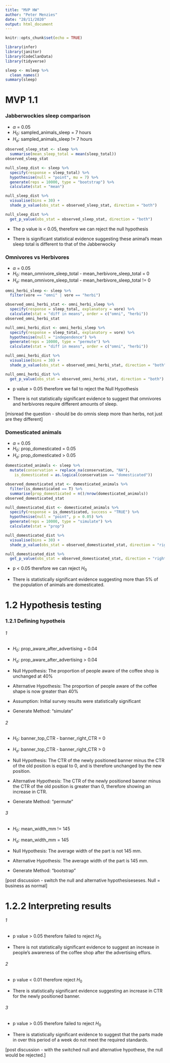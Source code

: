 ```yaml
---
title: "MVP HW"
author: "Peter Menzies"
date: "28/11/2020"
output: html_document
---
```


```r
knitr::opts_chunk$set(echo = TRUE)
```
```r
library(infer)
library(janitor)
library(CodeClanData)
library(tidyverse)
```

```r
sleep <- msleep %>% 
  clean_names()
summary(sleep)
```

# MVP 1.1

### Jabberwockies sleep comparison 

* $\alpha$ = 0.05
* $H_0$: sampled_animals_sleep = 7 hours
* $H_a$: sampled_animals_sleep != 7 hours

```r
observed_sleep_stat <- sleep %>% 
  summarise(mean_sleep_total = mean(sleep_total))
observed_sleep_stat

null_sleep_dist <- sleep %>% 
  specify(response = sleep_total) %>% 
  hypothesise(null = "point", mu = 7) %>% 
  generate(reps = 10000, type = "bootstrap") %>% 
  calculate(stat = "mean")

null_sleep_dist %>% 
  visualise(bins = 30) +
  shade_p_value(obs_stat = observed_sleep_stat, direction = "both")

null_sleep_dist %>%  
  get_p_value(obs_stat = observed_sleep_stat, direction = "both")

```

* The p value is < 0.05, therefore we can reject the null hypothesis

* There is significant statistical evidence suggesting these animal's mean sleep total is different to that of the Jabberwocky

### Omnivores vs Herbivores

* $\alpha$ = 0.05
* $H_0$: mean_omnivore_sleep_total - mean_herbivore_sleep_total = 0
* $H_a$: mean_omnivore_sleep_total - mean_herbivore_sleep_total != 0

```r
omni_herbi_sleep <- sleep %>% 
  filter(vore == "omni" | vore == "herbi")

observed_omni_herbi_stat <- omni_herbi_sleep %>% 
  specify(response = sleep_total, explanatory = vore) %>% 
  calculate(stat = "diff in means", order = c("omni", "herbi"))
observed_omni_herbi_stat

null_omni_herbi_dist <- omni_herbi_sleep %>% 
  specify(response = sleep_total, explanatory = vore) %>% 
  hypothesise(null = "independence") %>% 
  generate(reps = 10000, type = "permute") %>% 
  calculate(stat = "diff in means", order = c("omni", "herbi"))

null_omni_herbi_dist %>% 
  visualise(bins = 30) + 
  shade_p_value(obs_stat = observed_omni_herbi_stat, direction = "both")

null_omni_herbi_dist %>%
  get_p_value(obs_stat = observed_omni_herbi_stat, direction = "both")
```

* p value > 0.05 therefore we fail to reject the Null Hypothesis

* There is not statistically significant evidence to suggest that omnivores and herbivores require different amounts of sleep. 

[misread the question - should be do omnis sleep more than herbs, not just are they different]

### Domesticated animals

* $\alpha$ = 0.05
* $H_0$: prop_domesticated = 0.05
* $H_a$: prop_domesticated > 0.05

```r
domesticated_animals <- sleep %>% 
  mutate(conservation = replace_na(conservation, "NA"),
    is_domesticated = as.logical(conservation == "domesticated"))

observed_domesticated_stat <- domesticated_animals %>% 
  filter(is_domesticated == T) %>% 
  summarise(prop_domesticated = n()/nrow(domesticated_animals))
observed_domesticated_stat

null_domesticated_dist <- domesticated_animals %>% 
  specify(response = is_domesticated, success = "TRUE") %>% 
  hypothesise(null = "point", p = 0.05) %>% 
  generate(reps = 10000, type = "simulate") %>% 
  calculate(stat = "prop")

null_domesticated_dist %>% 
  visualise(bins = 30) +
  shade_p_value(obs_stat = observed_domesticated_stat, direction = "right")

null_domesticated_dist %>% 
  get_p_value(obs_stat = observed_domesticated_stat, direction = "right")
```

* p < 0.05 therefore we can reject $H_0$

* There is statistically significant evidence suggesting more than 5% of the population of animals are domesticated.

# 1.2 Hypothesis testing
### 1.2.1 Defining hypotheis

###### 1 

* $H_0$: prop_aware_after_advertising = 0.04
* $H_a$: prop_aware_after_advertising > 0.04
* Null Hypothesis: The proportion of people aware of the coffee shop is unchanged at 40%
* Alternative Hypothesis: The proportion of people aware of the coffee shape is now greater than 40%

* Assumption: Initial survey results were statistically significant

* Generate Method: "simulate"

###### 2

* $H_0$: banner_top_CTR - banner_right_CTR = 0
* $H_a$: banner_top_CTR - banner_right_CTR > 0

* Null Hypothesis: The CTR of the newly positioned banner minus the CTR of the old position is equal to 0, and is therefore unchanged by the new position.

* Alternative Hypothesis: The CTR of the newly positioned banner minus the CTR of the old position is greater than 0, therefore showing an increase in CTR.

* Generate Method: "permute"


###### 3

* $H_0$: mean_width_mm != 145 
* $H_a$: mean_width_mm = 145 

* Null Hypothesis: The average width of the part is not 145 mm.

* Alternative Hypothesis: The average width of the part is 145 mm.

* Generate Method: "bootstrap"

[post discussion - switch the null and alternative hypothesiseseses. Null = business as normal]

# 1.2.2 Interpreting results

###### 1

* p value > 0.05 therefore failed to reject $H_0$

* There is not statistically significant evidence to suggest an increase in people's awareness of the coffee shop after the advertising effors.

###### 2

* p value < 0.01 therefore reject $H_0$

* There is statistically significant evidence suggesting an increase in CTR for the newly positioned banner.

###### 3

* p value > 0.05 therefore failed to reject $H_0$

* There is statistically significant evidence to suggest that the parts made in over this period of a week do not meet the required standards.


[post discussion - with the switched null and alternative hypothese, the null would be rejected.]

























